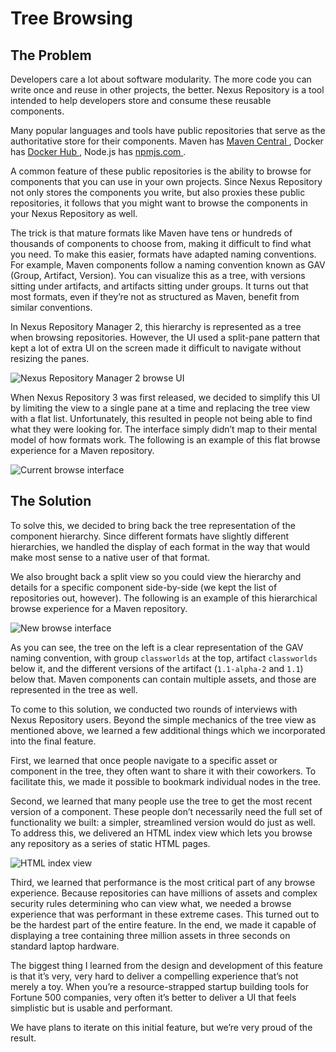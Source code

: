 

<SEO title="Tree Browsing"/>

# Tree Browsing

## The Problem

Developers care a lot about software modularity. The more code you can write once and reuse in other projects, the better. Nexus Repository is a tool intended to help developers store and consume these reusable components.

Many popular languages and tools have public repositories that serve as the authoritative store for their components. Maven has <a href='http://search.maven.org/' target='_new'>Maven Central <i class="fa fa-external-link" aria-hidden="true"></i></a>, Docker has <a href='https://hub.docker.com/' target='_new'>Docker Hub <i class="fa fa-external-link" aria-hidden="true"></i></a>, Node.js has <a href='https://www.npmjs.com/' target='_new'>npmjs.com <i class="fa fa-external-link" aria-hidden="true"></i></a>.

A common feature of these public repositories is the ability to browse for components that you can use in your own projects. Since Nexus Repository not only stores the components you write, but also proxies these public repositories, it follows that you might want to browse the components in your Nexus Repository as well.

The trick is that mature formats like Maven have tens or hundreds of thousands of components to choose from, making it difficult to find what you need. To make this easier, formats have adapted naming conventions. For example, Maven components follow a naming convention known as GAV (Group, Artifact, Version). You can visualize this as a tree, with versions sitting under artifacts, and artifacts sitting under groups. It turns out that most formats, even if they&rsquo;re not as structured as Maven, benefit from similar conventions.

In Nexus Repository Manager 2, this hierarchy is represented as a tree when browsing repositories. However, the UI used a split-pane pattern that kept a lot of extra UI on the screen made it difficult to navigate without resizing the panes.

![Nexus Repository Manager 2 browse UI](../images/browse/nexus_2_browse_ui.png)

<p>
  When Nexus Repository 3 was first released, we decided to simplify this UI by
  limiting the view to a single pane at a time and replacing the tree view with
  a flat list. Unfortunately, this resulted in people not being able to find
  what they were looking for. The interface simply didn&rsquo;t map to their
  mental model of how formats work. The following is an example of this flat
  browse experience for a Maven repository.
</p>

![Current browse interface](../images/browse/current_interface.png)

## The Solution

To solve this, we decided to bring back the tree representation of the component hierarchy. Since different formats have slightly different hierarchies, we handled the display of each format in the way that would make most sense to a native user of that format.

We also brought back a split view so you could view the hierarchy and details for a specific component side-by-side (we kept the list of repositories out, however). The following is an example of this hierarchical browse experience for a Maven repository.

![New browse interface](../images/browse/tree_browsing.png)

As you can see, the tree on the left is a clear representation of the GAV naming convention, with group `classworlds` at the top, artifact `classworlds` below it, and the different versions of the artifact (`1.1-alpha-2` and `1.1`) below that. Maven components can contain multiple assets, and those are represented in the tree as well.

To come to this solution, we conducted two rounds of interviews with Nexus Repository users. Beyond the simple mechanics of the tree view as mentioned above, we learned a few additional things which we incorporated into the final feature.

First, we learned that once people navigate to a specific asset or component in the tree, they often want to share it with their coworkers. To facilitate this, we made it possible to bookmark individual nodes in the tree.

Second, we learned that many people use the tree to get the most recent version of a component. These people don&rsquo;t necessarily need the full set of functionality we built: a simpler, streamlined version would do just as well. To address this, we delivered an HTML index view which lets you browse any repository as a series of static HTML pages.

![HTML index view](../images/browse/html_index.png)

Third, we learned that performance is the most critical part of any browse experience. Because repositories can have millions of assets and complex security rules determining who can view what, we needed a browse experience that was performant in these extreme cases. This turned out to be the hardest part of the entire feature. In the end, we made it capable of displaying a tree containing three million assets in three seconds on standard laptop hardware.

The biggest thing I learned from the design and development of this feature is that it&rsquo;s very, very hard to deliver a compelling experience that&rsquo;s not merely a toy. When you&rsquo;re a resource-strapped startup building tools for Fortune 500 companies, very often it&rsquo;s better to deliver a UI that feels simplistic but is usable and performant.

We have plans to iterate on this initial feature, but we&rsquo;re very proud of the result.
